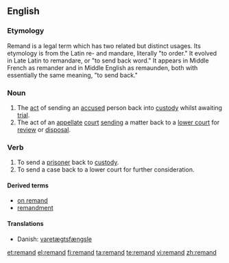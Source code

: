 {{wikipedia}}
==English==

===Etymology===
Remand is a legal term which has two related but distinct usages. Its etymology is from the Latin re- and mandare, literally "to order." It evolved in Late Latin to remandare, or "to send back word." It appears in Middle French as remander and in Middle English as remaunden, both with essentially the same meaning, "to send back."

===Noun===
{{infl|en|noun}}

# The [[act]] of sending an [[accused]] person back into [[custody]] whilst awaiting [[trial]].
# The act of an [[appellate]] [[court]] [[send]]ing a matter back to a [[lower court]] for [[review]] or [[disposal]].

===Verb===
{{en-verb}}

# To send a [[prisoner]] back to [[custody]].
# To send a case back to a lower court for further consideration.

====Derived terms====
* [[on remand]]
* [[remandment]]

====Translations====
{{top}}
* Danish: [[varetægtsfængsle]]
{{mid}}
{{bottom}}

[[et:remand]]
[[el:remand]]
[[fi:remand]]
[[ta:remand]]
[[te:remand]]
[[vi:remand]]
[[zh:remand]]
